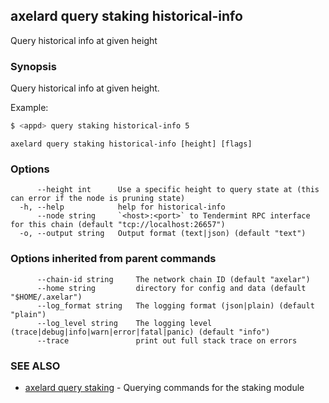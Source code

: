 ## axelard query staking historical-info

Query historical info at given height

### Synopsis

Query historical info at given height.

Example:

```bash
$ <appd> query staking historical-info 5
```

```
axelard query staking historical-info [height] [flags]
```

### Options

```
      --height int      Use a specific height to query state at (this can error if the node is pruning state)
  -h, --help            help for historical-info
      --node string     `<host>:<port>` to Tendermint RPC interface for this chain (default "tcp://localhost:26657")
  -o, --output string   Output format (text|json) (default "text")
```

### Options inherited from parent commands

```
      --chain-id string     The network chain ID (default "axelar")
      --home string         directory for config and data (default "$HOME/.axelar")
      --log_format string   The logging format (json|plain) (default "plain")
      --log_level string    The logging level (trace|debug|info|warn|error|fatal|panic) (default "info")
      --trace               print out full stack trace on errors
```

### SEE ALSO

- [axelard query staking](/cli-docs/v0_32_0/axelard_query_staking) - Querying commands for the staking module
